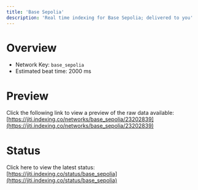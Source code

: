 ```yaml
---
title: 'Base Sepolia'
description: 'Real time indexing for Base Sepolia; delivered to you'
---
```


# Overview
- Network Key: `base_sepolia`
- Estimated beat time: 2000 ms

# Preview
Click the following link to view a preview of the raw data available: [https://jiti.indexing.co/networks/base_sepolia/23202839](https://jiti.indexing.co/networks/base_sepolia/23202839)

# Status
Click here to view the latest status: [https://jiti.indexing.co/status/base_sepolia](https://jiti.indexing.co/status/base_sepolia)
